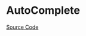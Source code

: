 
<Meta title="Data Entry/AutoComplete/Doc" />

# AutoComplete

<Description of={AutoComplete} />

[Source Code](https://github.com/Mezzanine-UI/mezzanine/blob/main/packages/react/src/Select/AutoComplete.tsx)

<ArgsTable of={AutoComplete} />
